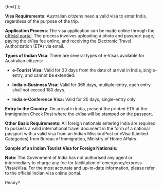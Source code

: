   <Link className="text-primary font-semibold text-lg" href={href}>
    {text}
  </Link>
);

**Visa Requirements**: Australian citizens need a valid visa to enter India, regardless of the purpose of the trip.

**Application Process**: The visa application can be made online through the [official portal](#). The process involves uploading a photo and passport page, paying the eVisa fee online, and receiving the Electronic Travel Authorization (ETA) via email.

**Types of Indian Visa**: There are several types of e-Visas available for Australian citizens:

- **e-Tourist Visa:** Valid for 30 days from the date of arrival in India, single-entry, and cannot be extended.

- **India e-Business Visa:** Valid for 365 days, multiple-entry, each entry shall not exceed 180 days.

- **India e-Conference Visa:** Valid for 30 days, single-entry only.

**Entry to the Country**: On arrival in India, present the printed ETA at the Immigration Check Post where the eVisa will be stamped on the passport.

**Other Basic Requirements**: All foreign nationals entering India are required to possess a valid international travel document in the form of a national passport with a valid visa from an Indian Mission/Post or eVisa (Limited Categories) from Bureau of Immigration, Ministry of Home Affairs.

**Sample of an Indian Tourist Visa for Foreign Nationals:**

**Note:** The Government of India has not authorised any agent or intermediary to charge any fee for facilitation of emergency/express Visa/eVisa. For the most accurate and up-to-date information, please refer to the official Indian visa online portal.

Ready? <LinkText text="Apply for your Indian Tourist e-Visa today!" href="/in/visa/step-one"/>
